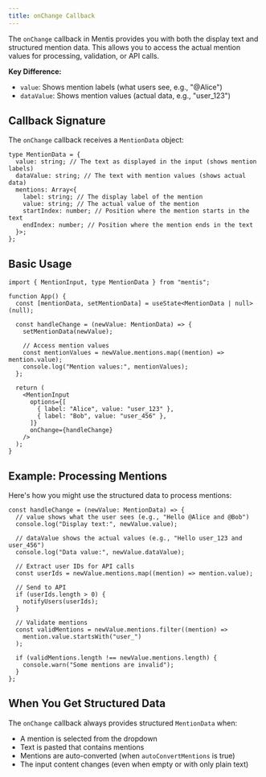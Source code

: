 ```yaml
---
title: onChange Callback
---
```


The `onChange` callback in Mentis provides you with both the display text and structured mention data. This allows you to access the actual mention values for processing, validation, or API calls.

**Key Difference:**

- `value`: Shows mention labels (what users see, e.g., "@Alice")
- `dataValue`: Shows mention values (actual data, e.g., "user_123")

## Callback Signature

The `onChange` callback receives a `MentionData` object:

```tsx
type MentionData = {
  value: string; // The text as displayed in the input (shows mention labels)
  dataValue: string; // The text with mention values (shows actual data)
  mentions: Array<{
    label: string; // The display label of the mention
    value: string; // The actual value of the mention
    startIndex: number; // Position where the mention starts in the text
    endIndex: number; // Position where the mention ends in the text
  }>;
};
```

## Basic Usage

```tsx
import { MentionInput, type MentionData } from "mentis";

function App() {
  const [mentionData, setMentionData] = useState<MentionData | null>(null);

  const handleChange = (newValue: MentionData) => {
    setMentionData(newValue);

    // Access mention values
    const mentionValues = newValue.mentions.map((mention) => mention.value);
    console.log("Mention values:", mentionValues);
  };

  return (
    <MentionInput
      options={[
        { label: "Alice", value: "user_123" },
        { label: "Bob", value: "user_456" },
      ]}
      onChange={handleChange}
    />
  );
}
```

## Example: Processing Mentions

Here's how you might use the structured data to process mentions:

```tsx
const handleChange = (newValue: MentionData) => {
  // value shows what the user sees (e.g., "Hello @Alice and @Bob")
  console.log("Display text:", newValue.value);

  // dataValue shows the actual values (e.g., "Hello user_123 and user_456")
  console.log("Data value:", newValue.dataValue);

  // Extract user IDs for API calls
  const userIds = newValue.mentions.map((mention) => mention.value);

  // Send to API
  if (userIds.length > 0) {
    notifyUsers(userIds);
  }

  // Validate mentions
  const validMentions = newValue.mentions.filter((mention) =>
    mention.value.startsWith("user_")
  );

  if (validMentions.length !== newValue.mentions.length) {
    console.warn("Some mentions are invalid");
  }
};
```

## When You Get Structured Data

The `onChange` callback always provides structured `MentionData` when:

- A mention is selected from the dropdown
- Text is pasted that contains mentions
- Mentions are auto-converted (when `autoConvertMentions` is true)
- The input content changes (even when empty or with only plain text)

